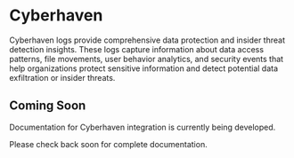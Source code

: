 # Cyberhaven

Cyberhaven logs provide comprehensive data protection and insider threat detection insights. These logs capture information about data access patterns, file movements, user behavior analytics, and security events that help organizations protect sensitive information and detect potential data exfiltration or insider threats.

## Coming Soon

Documentation for Cyberhaven integration is currently being developed.

Please check back soon for complete documentation.
